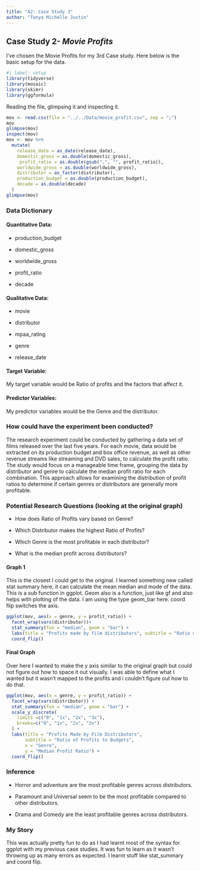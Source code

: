 ```yaml
---
title: "A2: Case Study 3"
author: "Tanya Michelle Justin"
---
```


## Case Study 2- *Movie Profits*

I've chosen the Movie Profits for my 3rd Case study. Here below is the basic setup for the data.

```r
#| label: setup
library(tidyverse)
library(mosaic)
library(skimr)
library(ggformula)
```

Reading the file, glimpsing it and inspecting it.

```r
mov <- read.csv(file = "../../Data/movie_profit.csv", sep = ";")
mov
glimpse(mov)
inspect(mov)
mov <- mov %>% 
  mutate(
    release_date = as_date(release_date),
    domestic_gross = as.double(domestic_gross),
     profit_ratio = as.double(gsub(",", "", profit_ratio)),
    worldwide_gross = as.double(worldwide_gross),
    distributor = as_factor(distributor),
    production_budget = as.double(production_budget),
    decade = as.double(decade)
  )
glimpse(mov)

```

### Data Dictionary

#### Quantitative Data:

-   production_budget

-   domestic_gross

-   worldwide_gross

-   profit_ratio

-   decade

#### Qualitative Data:

-   movie

-   distributor

-   mpaa_rating

-   genre

-   release_date

#### Target Variable:

My target variable would be Ratio of profits and the factors that affect it.

#### Predictor Variables:

My predictor variables would be the Genre and the distributor.

### How could have the experiment been conducted?

The research experiment could be conducted by gathering a data set of films released over the last five years. For each movie, data would be extracted on its production budget and box office revenue, as well as other revenue streams like streaming and DVD sales, to calculate the profit ratio. The study would focus on a manageable time frame, grouping the data by distributor and genre to calculate the median profit ratio for each combination. This approach allows for examining the distribution of profit ratios to determine if certain genres or distributors are generally more profitable.

### **Potential Research Questions (looking at the original graph)**

-   How does Ratio of Profits vary based on Genre?

-   Which Distributor makes the highest Ratio of Profits?

-   Which Genre is the most profitable in each distributor?

-   What is the median profit across distributors?

#### Graph 1

This is the closest I could get to the original. I learned something new called stat summary here, it can calculate the mean median and mode of the data. This is a sub function in ggplot. Geom also is a function, just like gf and also helps with plotting of the data. I am using the type geom_bar here. coord flip switches the axis.

```r
ggplot(mov, aes(x = genre, y = profit_ratio)) +
  facet_wrap(vars(distributor))+
  stat_summary(fun = "median", geom = "bar") +
  labs(title = "Profits made by film distributors", subtitle = "Ratio of profits to budgets", x = "Genre", y = "Median Profit Ratio")+  
  coord_flip()
```

#### Final Graph

Over here I wanted to make the y axis similar to the original graph but could not figure out how to space it out visually. I was able to define what I wanted but it wasn't mapped to the profits and i couldn't figure out how to do that.

```r


ggplot(mov, aes(x = genre, y = profit_ratio)) +
  facet_wrap(vars(distributor)) +
  stat_summary(fun = "median", geom = "bar") +
  scale_y_discrete(
    limits =c("0", "1x", "2x", "3x"),
    breaks=c("0", "1x", "2x", "3x")
  ) +
  labs(title = "Profits Made by Film Distributors", 
       subtitle = "Ratio of Profits to Budgets", 
       x = "Genre", 
       y = "Median Profit Ratio") +  
  coord_flip()
```

### Inference

-   Horror and adventure are the most profitable genres across distributors.

-   Paramount and Universal seem to be the most profitable compared to other distributors.

-   Drama and Comedy are the least profitable genres across distributors.

### My Story

This was actually pretty fun to do as I had learnt most of the syntax for ggplot with my previous case studies. It was fun to learn as it wasn't throwing up as many errors as expected. I learnt stuff like stat_summary and coord flip.
